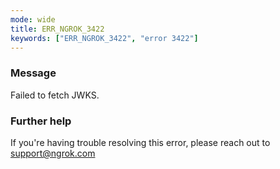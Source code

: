 ```yaml
---
mode: wide
title: ERR_NGROK_3422
keywords: ["ERR_NGROK_3422", "error 3422"]
---
```



### Message

Failed to fetch JWKS.

<ErrorDetails />

### Further help

If you're having trouble resolving this error, please reach out to [support@ngrok.com](mailto:support@ngrok.com?subject=Help%20with%20ERR_NGROK_3422)

